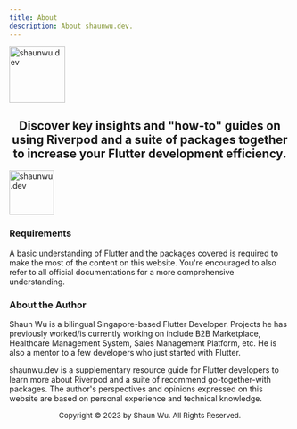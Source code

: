 ```yaml
---
title: About
description: About shaunwu.dev.
---
```

<Image
  src="/assets/symbol.png"
  alt="shaunwu.dev"
  height="100"
/>

## **<center>Discover key insights and "how-to" guides on using Riverpod and a suite of packages together to increase your Flutter development efficiency.</center>**

<Image
  src="/assets/components-row.png"
  alt="shaunwu.dev"
  height="80"
/>

### Requirements
A basic understanding of Flutter and the packages covered is required to make the most of the content on this website. You're encouraged to also refer to all official documentations for a more comprehensive understanding.

### About the Author
Shaun Wu is a bilingual Singapore-based Flutter Developer. Projects he has previously worked/is currently working on include B2B Marketplace, Healthcare Management System, Sales Management Platform, etc. He is also a mentor to a few developers who just started with Flutter.


<Info>shaunwu.dev is a supplementary resource guide for Flutter developers to learn more about Riverpod and a suite of recommend go-together-with packages. The author's perspectives and opinions expressed on this website are based on personal experience and technical knowledge.</info>

<center><font size = "2">Copyright &copy; 2023 by Shaun Wu. All Rights Reserved.</font></center>
